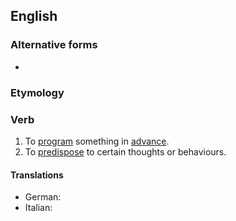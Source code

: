==English==

===Alternative forms===
* {{l|en|preprogramme}}

===Etymology===
{{prefix|en|pre|program}}

===Verb===
{{en-verb|preprogramm|pres_ptc2=preprograming|past2=preprogramed}} {{lb|en|transitive}}

# To [[program]] something in [[advance]].
# To [[predispose]] to certain thoughts or behaviours.
#: {{ux|en|hard-wired behavior, or behavior that a dog's genetics have '''preprogrammed''' him to do}}

====Translations====
{{trans-top|program something in advance}}
* German: {{t|de|vorprogrammieren}}
* Italian: {{t|it|preprogrammare}}
{{trans-mid}}
{{trans-bottom}}

{{trans-top|predispose to certain thoughts or behaviours}}
{{trans-mid}}
{{trans-bottom}}